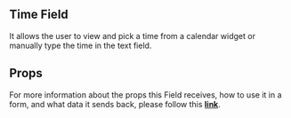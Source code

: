 
<Meta title='FormFields/FormFieldTimeField/Readme' />

## Time Field
It allows the user to view and pick a time from a calendar widget or manually type the time in the text field.

## Props

For more information about the props this Field receives, how to use it in a form, and what data it sends back, please follow this [**link**](https://simpleviewinc.github.io/sv-mosaic/master/?path=/docs/components-form-readme--page#formfieldtimefield).

<Preview withSource='none'>
  <stories.Playground />
</Preview>
